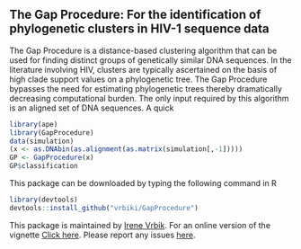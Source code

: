 
## The Gap Procedure: For the identification of phylogenetic clusters in HIV-1 sequence data

The Gap Procedure is a distance-based clustering algorithm that can be used for finding distinct groups of genetically similar DNA sequences. In the literature involving HIV, clusters are typically ascertained on the basis of high clade support values on a phylogenetic tree. The Gap Procedure bypasses the need for estimating  phylogenetic trees thereby dramatically decreasing computational burden. The only input required by this algorithm is an aligned set of DNA sequences.  A quick 

```r
library(ape)
library(GapProcedure)
data(simulation)
(x <- as.DNAbin(as.alignment(as.matrix(simulation[,-1]))))
GP <- GapProcedure(x)
GP$classification
```

This package can be downloaded by typing the following command in R 
```r
library(devtools)
devtools::install_github("vrbiki/GapProcedure")
```


This package is maintained by [Irene Vrbik](http://www.math.mcgill.ca/ivrbik/).  For an online version of the vignette [Click here](http://www.math.mcgill.ca/ivrbik/vignette.html).  Please report any issues [here](https://github.com/vrbiki/GapProcedure/issues).

